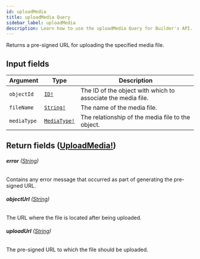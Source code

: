 ```yaml
---
id: uploadMedia
title: uploadMedia Query
sidebar_label: uploadMedia
description: Learn how to use the uploadMedia Query for Builder's API.
---
```


Returns a pre-signed URL for uploading the specified media file.

## Input fields

| Argument    | Type                                          | Description                                                  |
| ----------- | --------------------------------------------- | ------------------------------------------------------------ |
| `objectId`  | [`ID!`](/composer/builder/api/schema/scalar/ID.mdx)             | The ID of the object with which to associate the media file. |
| `fileName`  | [`String!`](/composer/builder/api/schema/scalar/String.mdx)     | The name of the media file.                                  |
| `mediaType` | [`MediaType!`](/composer/builder/api/schema/enum/MediaType.mdx) | The relationship of the media file to the object.            |

## Return fields ([UploadMedia!](/composer/builder/api/schema/object/UploadMedia.mdx))

###### <b>error</b> ([String](/composer/builder/api/schema/scalar/String.mdx))

Contains any error message that occurred as part of generating the pre-signed URL.

###### <b>objectUrl</b> ([String](/composer/builder/api/schema/scalar/String.mdx))

The URL where the file is located after being uploaded.

###### <b>uploadUrl</b> ([String](/composer/builder/api/schema/scalar/String.mdx))

The pre-signed URL to which the file should be uploaded.
